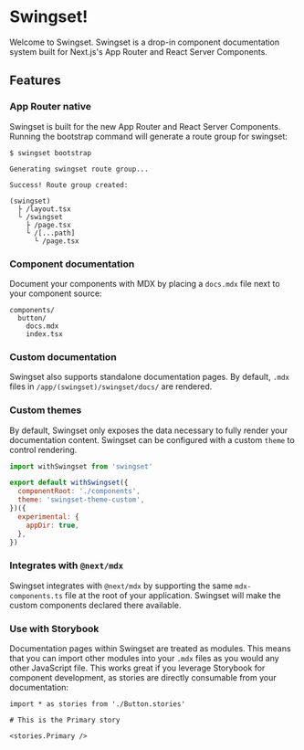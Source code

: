 # Swingset!

Welcome to Swingset. Swingset is a drop-in component documentation system built for Next.js's App Router and React Server Components.

## Features

### App Router native

Swingset is built for the new App Router and React Server Components. Running the bootstrap command will generate a route group for swingset:

```
$ swingset bootstrap

Generating swingset route group...

Success! Route group created:

(swingset)
  ├ /layout.tsx
  └ /swingset
    ├ /page.tsx 
    └ /[...path]
      └ /page.tsx
```

### Component documentation

Document your components with MDX by placing a `docs.mdx` file next to your component source:

```
components/
  button/
    docs.mdx
    index.tsx
```

### Custom documentation

Swingset also supports standalone documentation pages. By default, `.mdx` files in `/app/(swingset)/swingset/docs/` are rendered.

### Custom themes

By default, Swingset only exposes the data necessary to fully render your documentation content. Swingset can be configured with a custom `theme` to control rendering.

```js
import withSwingset from 'swingset'

export default withSwingset({
  componentRoot: './components',
  theme: 'swingset-theme-custom',
})({
  experimental: {
    appDir: true,
  },
})
```

### Integrates with `@next/mdx`

Swingset integrates with `@next/mdx` by supporting the same `mdx-components.ts` file at the root of your application. Swingset will make the custom components declared there available.

### Use with Storybook

Documentation pages within Swingset are treated as modules. This means that you can import other modules into your `.mdx` files as you would any other JavaScript file. This works great if you leverage Storybook for component development, as stories are directly consumable from your documentation:

```tsx
import * as stories from './Button.stories'

# This is the Primary story

<stories.Primary />
```
